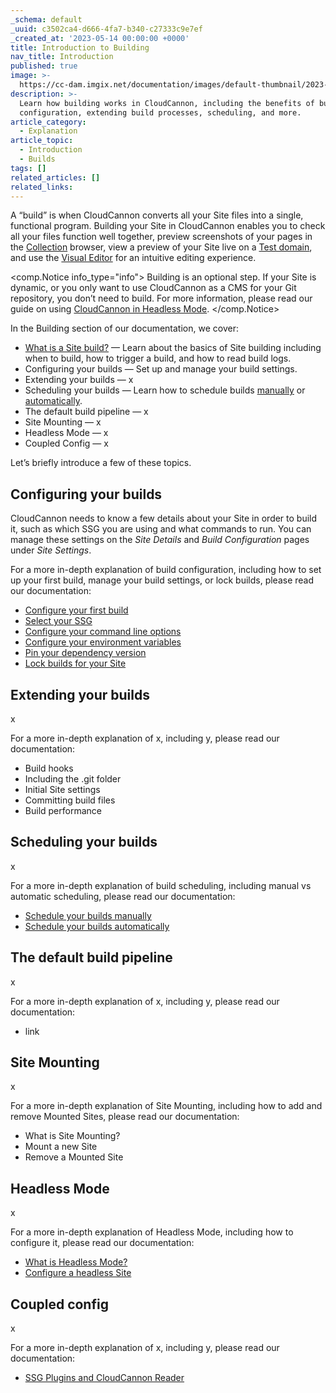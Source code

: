 ```yaml
---
_schema: default
_uuid: c3502ca4-d666-4fa7-b340-c27333c9e7ef
_created_at: '2023-05-14 00:00:00 +0000'
title: Introduction to Building
nav_title: Introduction
published: true
image: >-
  https://cc-dam.imgix.net/documentation/images/default-thumbnail/2023-Q4/CloudCannon-Documentation-Thumbnail.png
description: >-
  Learn how building works in CloudCannon, including the benefits of building,
  configuration, extending build processes, scheduling, and more.
article_category:
  - Explanation
article_topic:
  - Introduction
  - Builds
tags: []
related_articles: []
related_links:
---
```

A “build” is when CloudCannon converts all your Site files into a single, functional program. Building your Site in CloudCannon enables you to check all your files function well together, preview screenshots of your pages in the [Collection](/documentation/articles/define-your-collections/) browser, view a preview of your Site live on a [Test domain](/documentation/articles/viewing-your-site-on-a-testing-domain/), and use the [Visual Editor](/documentation/articles/the-visual-editor/) for an intuitive editing experience.

<comp.Notice info_type="info">
  Building is an optional step. If your Site is dynamic, or you only want to use CloudCannon as a CMS for your Git repository, you don’t need to build. For more information, please read our guide on using [CloudCannon in Headless Mode](/documentation/guides/headless-starter-guide/introduction/).
</comp.Notice>

In the Building section of our documentation, we cover:

* [What is a Site build?](/documentation/articles/what-is-a-site-build/) — Learn about the basics of Site building including when to build, how to trigger a build, and how to read build logs.
* Configuring your builds — Set up and manage your build settings.
* Extending your builds — x
* Scheduling your builds — Learn how to schedule builds [manually](/documentation/articles/scheduling-your-builds-manually/) or [automatically](/documentation/articles/scheduling-your-next-build-automatically/).
* The default build pipeline — x
* Site Mounting — x
* Headless Mode — x
* Coupled Config — x

Let’s briefly introduce a few of these topics.

## Configuring your builds

CloudCannon needs to know a few details about your Site in order to build it, such as which SSG you are using and what commands to run. You can manage these settings on the *Site Details* and *Build Configuration* pages under *Site Settings*.

For a more in-depth explanation of build configuration, including how to set up your first build, manage your build settings, or lock builds, please read our documentation:

* [Configure your first build](/documentation/articles/configure-your-first-build/)
* [Select your SSG](/documentation/articles/select-your-ssg/)
* [Configure your command line options](/documentation/articles/configure-your-command-line-options/)
* [Configure your environment variables](/documentation/articles/configure-your-environment-variables/)
* [Pin your dependency version](/documentation/articles/pin-your-dependency-version/)
* [Lock builds for your Site](/documentation/articles/lock-builds-for-your-site/)

## Extending your builds

x

For a more in-depth explanation of x, including y, please read our documentation:

* Build hooks
* Including the .git folder
* Initial Site settings
* Committing build files
* Build performance

## Scheduling your builds

x

For a more in-depth explanation of build scheduling, including manual vs automatic scheduling, please read our documentation:

* [Schedule your builds manually](/documentation/articles/scheduling-your-builds-manually/)
* [Schedule your builds automatically](/documentation/articles/scheduling-your-next-build-automatically/)

## The default build pipeline

x

For a more in-depth explanation of x, including y, please read our documentation:

* link

## Site Mounting

x

For a more in-depth explanation of Site Mounting, including how to add and remove Mounted Sites, please read our documentation:

* What is Site Mounting?
* Mount a new Site
* Remove a Mounted Site

## Headless Mode

x

For a more in-depth explanation of Headless Mode, including how to configure it, please read our documentation:

* [What is Headless Mode?](/documentation/articles/what-is-headless-mode/)
* [Configure a headless Site](/documentation/articles/configure-a-headless-site/)

## Coupled config

x

For a more in-depth explanation of x, including y, please read our documentation:

* [SSG Plugins and CloudCannon Reader](/documentation/articles/ssg-plugins-and-cloudcannon-reader/)